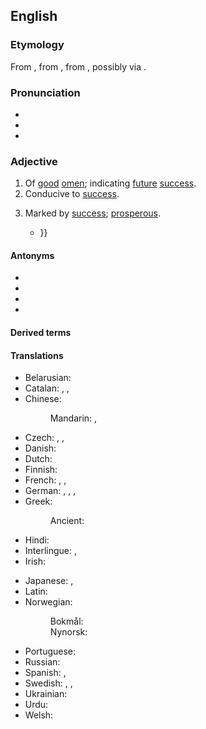 ==English==

===Etymology===
{{PIE root|en|speḱ}}
From {{af|en|auspice|-ious}}, from {{der|en|la|auspicium|t=[[augury]]}}, from {{m|la|auspex|t=[[augur]]}}, possibly via {{der|en|fr|-}}.

===Pronunciation===
* {{IPA|/ɔːˈspɪʃəs/|lang=en}}
* {{audio|en-us-auspicious.ogg|Audio (US)|lang=en}}
* {{rhymes|ɪʃəs|lang=en}}

===Adjective===
{{en-adj}}

# Of [[good]] [[omen]]; indicating [[future]] [[success]].
# Conducive to [[success]].
#: {{syn|en|favourable|favorable|promising|propitious|fortunate|lucky}}
#: {{ux|en|This is an '''auspicious''' day.}}
# Marked by [[success]]; [[prosperous]].
#: {{syn|en|lucky|fortunate}}
#* {{RQ:Shakespeare Hamlet|act=I|scene=ii|page=153|column=2|lines=8–14|passage=Therefore our [[sometimes#Adjective|ſometimes]] Siſter, now our Queen, / Th’ imperiall [[jointress|Ioyntreſſe]] of this warlike State, / Haue we, as ’twere, with a defeated ioy, / With one '''Auſpicious''', and one Dropping eye, / With mirth in Funerall, and with [[dirge|Dirge]] in Marriage, / In equall Scale weighing Delight and [[dole#Etymology_2|Dole]] / Taken to Wife {{...}}}}

====Antonyms====
* {{l|en|disastrous}}
* {{l|en|ruinous}}
* {{l|en|inauspicious}}
* {{l|en|ominous}}

====Derived terms====
{{der2|en|auspiciously|auspiciousness}}

====Translations====
{{trans-top|indicating future success}}
* Belarusian: {{t|be|спрыя́льны}}
* Catalan: {{t|ca|propici|m}}, {{t|ca|propícia|f}}, {{t+|ca|favorable|m|f}}
* Chinese:
*: Mandarin: {{t+|cmn|吉利|tr=jílì}}, {{t+|cmn|吉祥|tr=jíxiáng}}
* Czech: {{t+|cs|slibný|m}}, {{t+|cs|nadějný|m}}, {{t+|cs|příznivý|m}}
* Danish: {{t|da|lovende}}
* Dutch: {{t+|nl|gunstig}}
* Finnish: {{t+|fi|lupaava}}
* French: {{t+|fr|propice}}, {{t+|fr|faste}}, {{t|fr|de bon augure}}
* German: {{t+|de|günstig}}, {{t+|de|vielversprechend}}, {{t+|de|verheißungsvoll}}, {{t|de|glückverheißend}}
* Greek: {{t+|el|ευοίωνος}}
*: Ancient: {{t|grc|αἴσιος}}
* Hindi: {{t+|hi|शुभ}}
* Interlingue: {{t|ie|de bon augure}}, {{t|ie|favorabil}}
* Irish: {{t|ga|dea-thuarúil}}
{{trans-mid}}
* Japanese: {{t+|ja|めでたい|tr=medetai}}, {{t+|ja|喜ばしい|tr=yorokobashii}}
* Latin: {{t|la|faustus}}
* Norwegian:
*: Bokmål: {{t|nb|gunstig}}
*: Nynorsk: {{t|nn|gunstig}}
* Portuguese: {{t+|pt|promissor}}
* Russian: {{t+|ru|благоприя́тный}}
* Spanish: {{t+|es|prometedor}}, {{t+|es|propicio}}
* Swedish: {{t+|sv|lovande}}, {{t|sv|lyckobådande}}, {{t+|sv|gynnsam}}
* Ukrainian: {{t|uk|сприя́тливий}}
* Urdu: {{t|ur|شبھ|tr=śubh}}
* Welsh: {{t+|cy|ffafrol}}
{{trans-bottom}}